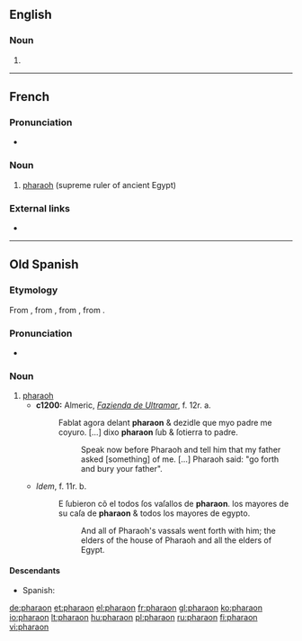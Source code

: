 ==English==

===Noun===
{{en-noun}}

# {{archaic form of|pharaoh|lang=en}}

----

==French==
{{wikipedia|lang=fr}}

===Pronunciation===
* {{IPA|/fa.ʁa.ɔ̃/|lang=fr}}

===Noun===
{{fr-noun|m}}

# [[pharaoh]] (supreme ruler of ancient Egypt)

===External links===
* {{R:TLFi}}

----

==Old Spanish==

===Etymology===
From {{etyl|LL.|osp}} {{term|pharaō|lang=la}}, from {{etyl|grc|osp}} {{term|φαραώ|tr=pharaō|lang=grc}}, from {{etyl|he|osp}} {{term|פַּרְעֹה|tr=par‘ōh|sc=Hebr|lang=he}}, from {{etyl|egy|osp}} {{term|𓉐𓉻||great house|tr=pr-ˁ3|sc=Egyp|lang=egy}}.

===Pronunciation===
* {{IPA|/fa.ɾaˈon/|lang=osp}}

===Noun===
{{osp-noun|m|es}}

# [[pharaoh]]
#* '''c1200:''' Almeric, ''[[w:Fazienda de Ultramar|Fazienda de Ultramar]]'', f. 12r. a.
#*: Fablat agora delant '''pharaon''' & dezidle que myo padre me coyuro. <!--e dixo he yo me muero. E mio ſepulcro q̃ tage pora my entierra de canaã. E yme ſoterraras. Agora ſubre & ſoterrare mio padre e depues tornare.-->[…] dixo '''pharaon''' ſub & ſotierra to padre.
#*:: Speak now before Pharaoh and tell him that my father asked [something] of me. […] Pharaoh said: "go forth and bury your father".
#* ''Idem'', f. 11r. b.
#*: E ſubieron cõ el todos ſos vaſallos de '''pharaon'''. los mayores de su caſa de '''pharaon''' & todos los mayores de egypto.
#*:: And all of Pharaoh's vassals went forth with him; the elders of the house of Pharaoh and all the elders of Egypt.

====Descendants====
* Spanish: {{l/es|faraón}}

[[de:pharaon]]
[[et:pharaon]]
[[el:pharaon]]
[[fr:pharaon]]
[[gl:pharaon]]
[[ko:pharaon]]
[[io:pharaon]]
[[lt:pharaon]]
[[hu:pharaon]]
[[pl:pharaon]]
[[ru:pharaon]]
[[fi:pharaon]]
[[vi:pharaon]]